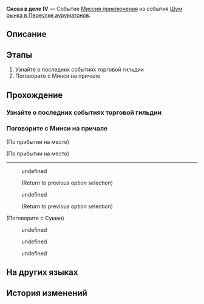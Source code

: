 {{Дополнить|Диалоги.}}
{{Миссия Инфобокс
|id              = 8003212
|Название        = 
|Изображение     = Миссия Снова в деле IV.png
|Тип             = Миссия приключения
|События         = Шум рынка в Переулке ауруматонов
|Глава           = Шум рынка в Переулке ауруматонов
|Условия         = Завершена [[Миссия приключения]] ''[[Снова в деле IV]]''
|Персонажи       = Минси; Первопроходец; Председатель-ауруматон; Сушан
|СтартЛокация    = [[Лофу Сяньчжоу]] — [[Переулок ауруматонов]]
|Мир             = Лофу Сяньчжоу
|Предыдущая      = 
|Следующая       = 
|Награды         = Опыт Освоения*200; Звёздный нефрит*40; Путеводитель путешественника*5; Утраченный кристалл*5; "Paean of Indulgence"*1 { text = Paean of Indulgence }; Кредиты*45 000
}}
'''Снова в деле IV''' — Событие [[Миссия приключения]] из события [[Шум рынка в Переулке ауруматонов]].

==Описание==
{{Описание|<!--официальное описание из Перекрёстка судеб-->}}

==Этапы==
# Узнайте о последних событиях торговой гильдии
# Поговорите с Минси на причале

==Прохождение==
{{Дополнить}}


===Узнайте о последних событиях торговой гильдии===
{{Описание миссии|локация=Переулок ауруматонов|В Переулке ауруматонов должно было появиться что-то новенькое. Не хотите проверить?<br />Регулярно посещайте Переулок ауруматонов.}}
{{Диалог Начало}}
{{Диалог Конец}}

===Поговорите с Минси на причале===
{{Описание миссии|локация=Переулок ауруматонов|Хоть все вопросы решены, Минси всё ещё хочет вам кое-что сказать.<br />Встретьтесь с ней снова.}}
{{Диалог Начало}}
;(По прибытии на место)

;(По прибытии на место)
----
<!--Unknown TalkSentence: 800322901-->
<!--Unknown TalkSentence: 800322902-->
:{{Диалог|Arrow}} undefined
::<!--0.8-second delay-->
:<!--Unknown TalkSentence: 800322904-->
:<!--Unknown TalkSentence: 800322905-->
:<!--Unknown TalkSentence: 800322909-->
:<!--Unknown TalkSentence: 800322910-->
:<!--Unknown TalkSentence: 800322911-->
:<!--Unknown TalkSentence: 800322912-->
:<!--Unknown TalkSentence: 800322913-->
:;(Return to previous option selection)
:{{Диалог|Arrow}} undefined
::<!--0.8-second delay-->
:<!--Unknown TalkSentence: 800322907-->
:<!--Unknown TalkSentence: 800322908-->
:<!--Unknown TalkSentence: 800322909-->
:<!--Unknown TalkSentence: 800322910-->
:<!--Unknown TalkSentence: 800322911-->
:<!--Unknown TalkSentence: 800322912-->
:<!--Unknown TalkSentence: 800322913-->
:;(Return to previous option selection)

;(Поговорите с Сушан)
<!--Unknown TalkSentence: 800322941-->
<!--Unknown TalkSentence: 800322942-->
:{{Диалог|Arrow}} undefined
:{{Диалог|Arrow}} undefined
:{{Диалог|Arrow}} undefined
<!--Unknown TalkSentence: 800322944-->
<!--Unknown TalkSentence: 800322949-->
{{Диалог Конец}}

==На других языках==
{{На других языках
|en   = Back in Business (IV)
|zhs  = 金戺重喧•其四
|zht  = 金戺重喧•其四
|ja   = 金庭、喧騒を重ねて・その4
|ko   = 다시 부흥하는 금빛•4
|es   = De nuevo en activo&nbsp;IV
|fr   = Les affaires reprennent (IV)
|ru   = Снова в деле IV
|th   = คืนสู่ความรุ่งเรือง 4
|vi   = Huyên Náo Trở Lại 4
|de   = Wieder im Geschäft 4
|id   = Hiruk Pikuk yang Kembali Bergaung 4
|pt   = De Volta aos Negócios (IV)
}}

==История изменений==
{{История изменений|2.7}}
